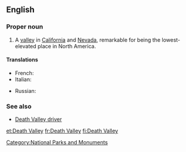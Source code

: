 ==English==
{{wikipedia}}

===Proper noun===
{{en-proper noun|head=[[death|Death]] [[valley|Valley]]}}

# A [[valley]] in [[California]] and [[Nevada]], remarkable for being the lowest-elevated place in North America.

====Translations====
{{trans-top|valley in California and Nevada}}
* French: {{t+|fr|Vallée de la mort|f}}
* Italian: {{t|it|Valle della Morte|f}}
{{trans-mid}}
* Russian: {{t|ru|Долина Смерти|tr=dolína sm'érti|f}}
{{trans-bottom}}

===See also===
* [[Death Valley driver]]

[[Category:National Parks and Monuments]]

[[et:Death Valley]]
[[fr:Death Valley]]
[[fi:Death Valley]]